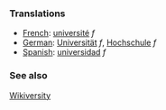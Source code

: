 ===Translations===
*[[French]]: [[université]] ''f''
*[[German]]: [[Universität]] ''f'', [[Hochschule]] ''f''
*[[Spanish]]: [[universidad]] ''f''

===See also===

[[http://textbook.wikipedia.org/wiki/Wikiversity|Wikiversity]]